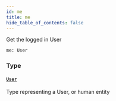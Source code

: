 ```yaml
---
id: me
title: me
hide_table_of_contents: false
---
```



Get the logged in User

```graphql
me: User
```


### Type

#### [`User`](/adminidentity/api/graphql-admin/reference/objects/user)

Type representing a User, or human entity




